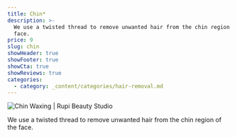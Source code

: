 ```yaml
---
title: Chin*
description: >-
  We use a twisted thread to remove unwanted hair from the chin region of the
  face.
price: 9
slug: chin
showHeader: true
showFooter: true
showCta: true
showReviews: true
categories:
  - category: _content/categories/hair-removal.md
---
```


![Chin Waxing | Rupi Beauty Studio](/uploads/services/wax-sheet.webp 'Chin Waxing  | Rupi Beauty Studio')

We use a twisted thread to remove unwanted hair from the chin region of the face.

